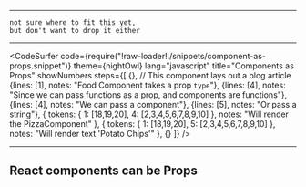 
---
```notes 
not sure where to fit this yet,
but don't want to drop it either
```
---
<CodeSurfer
  code={require("!raw-loader!./snippets/component-as-props.snippet")}
  theme={nightOwl}
  lang="javascript"
  title="Components as Props"
  showNumbers
  steps={[
    {}, // This component lays out a blog article
    {lines: [1], notes: "Food Component takes a prop `type`"},
    {lines: [4], notes: "Since we can pass functions as a prop, and components are functions"},
    {lines: [4], notes: "We can pass a component"},
    {lines: [5], notes: "Or pass a string"},
    {
      tokens: {
        1: [18,19,20],
        4: [2,3,4,5,6,7,8,9,10]
      },
      notes: "Will render the PizzaComponent"
    },
     {
      tokens: {
        1: [18,19,20],
        5: [2,3,4,5,6,7,8,9,10]
      },
      notes: "Will render text 'Potato Chips'"
    },
    {}
  ]}
/>

---


## React components can be Props

<CodeSandbox src="https://codesandbox.io/embed/r5o83n8k3n?autoresize=1&fontsize=14"/>
